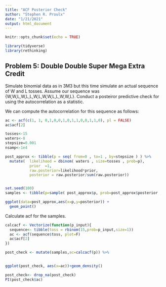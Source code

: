 ```yaml
---
title: "ACF Posterior Check"
author: "Stephen R. Proulx"
date: "1/21/2021"
output: html_document
---
```


```r
knitr::opts_chunk$set(echo = TRUE)

library(tidyverse)
library(rethinking)
```


## Problem 5: Double Double Super Mega Extra Credit

Simulate binomial data as in 3M3 but this time simulate an actual sequence of W and L tosses. Assume our sequence was {W,W,L,W,L,L,W,L,W,W,L,L,W,W,L}. Conduct a posteiror predictive check for using the autocorrelation as a statistic. 


We can compute the autocorrelation for this sequence as follows:
```r
ac <- acf(c(1, 1, 0,1,0,0,1,0,1,1,0,0,1,1,0), pl = FALSE)
ac$acf[2]
```



```r
tosses<-15
waters<-8
stepsize=0.001
nsamp<-1e4

post_approx <- tibble(p = seq( from=0 , to=1 , by=stepsize ) ) %>%
  mutate(  likelihood = dbinom( waters , size=tosses , prob=p),
           prior  =1,
           raw.posterior=likelihood*prior,
           posterior = raw.posterior/sum(raw.posterior))


set.seed(100)
samples <- tibble(p=sample( post_approx$p, prob=post_approx$posterior , size=nsamp , replace=TRUE ) )

ggplot(data=post_approx,aes(x=p,y=posterior)) +
  geom_point()

```



Calculate acf for the samples.
```r

calcacf <- Vectorize(function(p_input){
  sequence<- tibble(toss = rbinom(15,prob=p_input,size=1))
  ac <- acf(sequence$toss, plot=F)
  ac$acf[2]
})


```

```r
post_check <- mutate(samples,ac=calcacf(p)) %>%
  
```

```r
ggplot(post_check, aes(x=ac))+geom_density()
```


```r

post_check<- drop_na(post_check)
PI(post_check$ac)
```

